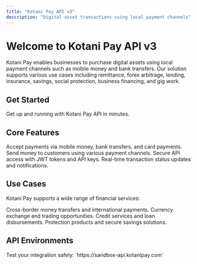 ```yaml
---
title: "Kotani Pay API v3"
description: "Digital asset transactions using local payment channels"
---
```


# Welcome to Kotani Pay API v3

Kotani Pay enables businesses to purchase digital assets using local payment channels such as mobile money and bank transfers. Our solution supports various use cases including remittance, forex arbitrage, lending, insurance, savings, social protection, business financing, and gig work.

## Get Started

<Card title="Quick Start Guide" icon="rocket" horizontal href="/v3/quickstart">
  Get up and running with Kotani Pay API in minutes.
</Card>

## Core Features

<Columns cols={2}>
  <Card title="Deposits" icon="arrow-down" href="/v3/api-reference/deposits/initiate">
    Accept payments via mobile money, bank transfers, and card payments.
  </Card>

  <Card title="Payouts" icon="arrow-up" href="/v3/api-reference/payouts/initiate">
    Send money to customers using various payment channels.
  </Card>

  <Card title="Authentication" icon="shield" href="/v3/api-reference/authentication/login">
    Secure API access with JWT tokens and API keys.
  </Card>

  <Card title="Webhooks" icon="webhook" href="/v3/api-reference/webhooks/notifications">
    Real-time transaction status updates and notifications.
  </Card>
</Columns>

## Use Cases

Kotani Pay supports a wide range of financial services:

<Columns cols={2}>
  <Card title="Remittance" icon="globe" href="/v3/api-reference/deposits/initiate">
    Cross-border money transfers and international payments.
  </Card>

  <Card title="Forex Arbitrage" icon="chart-line" href="/v3/api-reference/payouts/initiate">
    Currency exchange and trading opportunities.
  </Card>

  <Card title="Digital Lending" icon="credit-card" href="/v3/api-reference/deposits/initiate">
    Credit services and loan disbursements.
  </Card>

  <Card title="Insurance & Savings" icon="shield-check" href="/v3/api-reference/payouts/initiate">
    Protection products and secure savings solutions.
  </Card>
</Columns>

## API Environments

<Card title="Sandbox Environment" icon="flask" href="/v3/api-reference/introduction">
  Test your integration safely: `https://sandbox-api.kotanipay.com`
</Card>